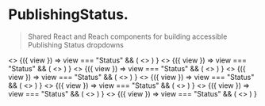 
<Meta title="Church Center|Publishing Status" />

# PublishingStatus.

> Shared React and Reach components for building accessible Publishing Status dropdowns

<Preview>
  <Story name="*DRAFT TEST: Full">
    <PublishingStatus.ViewController
      churchCenterIsEnabled={true}
      productIsPublished={true}
      churchCenterAppIsActive={true}
      churchCenterWebIsActive={true}
      userIsOrgAdmin={true}
      churchCenterProductURL="#"
      settingsURL="#"
    >
      <>
        <PublishingStatus.ErrorBoundary>
          <PublishingStatus.ViewSwitch />
        </PublishingStatus.ErrorBoundary>
        <PublishingStatus.ViewContext.Consumer>
          {({ view }) =>
            view === "Status" && (
              <>
                <PublishingStatus.SettingsLink />
                <PublishingStatus.ProductLink />
              </>
            )
          }
        </PublishingStatus.ViewContext.Consumer>
      </>
    </PublishingStatus.ViewController>
  </Story>
</Preview>

<Preview>
  <Story name="*DRAFT TEST: Full, not org admin">
    <PublishingStatus.ViewController
      churchCenterIsEnabled={true}
      productIsPublished={true}
      churchCenterAppIsActive={true}
      churchCenterWebIsActive={true}
      userIsOrgAdmin={false}
      churchCenterProductURL="#"
      settingsURL="#"
    >
      <>
        <PublishingStatus.ErrorBoundary>
          <PublishingStatus.ViewSwitch />
        </PublishingStatus.ErrorBoundary>
        <PublishingStatus.ViewContext.Consumer>
          {({ view }) =>
            view === "Status" && (
              <>
                <PublishingStatus.SettingsLink />
                <PublishingStatus.ProductLink />
              </>
            )
          }
        </PublishingStatus.ViewContext.Consumer>
      </>
    </PublishingStatus.ViewController>
  </Story>
</Preview>

<Preview>
  <Story name="*DRAFT TEST: enabled, published, app-only">
    <PublishingStatus.ViewController
      churchCenterIsEnabled={true}
      productIsPublished={true}
      churchCenterAppIsActive={false}
      churchCenterWebIsActive={true}
      userIsOrgAdmin={false}
      churchCenterProductURL="#"
      settingsURL="#"
    >
      <>
        <PublishingStatus.ErrorBoundary>
          <PublishingStatus.ViewSwitch />
        </PublishingStatus.ErrorBoundary>
        <PublishingStatus.ViewContext.Consumer>
          {({ view }) =>
            view === "Status" && (
              <>
                <PublishingStatus.SettingsLink />
                <PublishingStatus.ProductLink />
              </>
            )
          }
        </PublishingStatus.ViewContext.Consumer>
      </>
    </PublishingStatus.ViewController>
  </Story>
</Preview>

<Preview>
  <Story name="*DRAFT TEST: enabled, published, app-only, org-admin">
    <PublishingStatus.ViewController
      churchCenterIsEnabled={true}
      productIsPublished={true}
      churchCenterAppIsActive={true}
      churchCenterWebIsActive={false}
      userIsOrgAdmin={true}
      churchCenterProductURL="#"
      settingsURL="#"
    >
      <>
        <PublishingStatus.ErrorBoundary>
          <PublishingStatus.ViewSwitch />
        </PublishingStatus.ErrorBoundary>
        <PublishingStatus.ViewContext.Consumer>
          {({ view }) =>
            view === "Status" && (
              <>
                <PublishingStatus.SettingsLink />
                <PublishingStatus.ProductLink />
              </>
            )
          }
        </PublishingStatus.ViewContext.Consumer>
      </>
    </PublishingStatus.ViewController>
  </Story>
</Preview>

<Preview>
  <Story name="*DRAFT TEST: Enabled but nothing published (org admin)">
    <PublishingStatus.ViewController
      churchCenterIsEnabled={true}
      productIsPublished={false}
      userIsOrgAdmin={true}
      churchCenterProductURL="#"
      settingsURL="#"
    >
      <>
        <PublishingStatus.ErrorBoundary>
          <PublishingStatus.ViewSwitch />
        </PublishingStatus.ErrorBoundary>
        <PublishingStatus.ViewContext.Consumer>
          {({ view }) =>
            view === "Status" && (
              <>
                <PublishingStatus.SettingsLink />
                <PublishingStatus.ProductLink />
              </>
            )
          }
        </PublishingStatus.ViewContext.Consumer>
      </>
    </PublishingStatus.ViewController>
  </Story>
</Preview>

<Preview>
  <Story name="*DRAFT TEST: Enabled but nothing published">
    <PublishingStatus.ViewController
      churchCenterIsEnabled={true}
      productIsPublished={false}
      userIsOrgAdmin={false}
      churchCenterProductURL="#"
      settingsURL="#"
    >
      <>
        <PublishingStatus.ErrorBoundary>
          <PublishingStatus.ViewSwitch />
        </PublishingStatus.ErrorBoundary>
        <PublishingStatus.ViewContext.Consumer>
          {({ view }) =>
            view === "Status" && (
              <>
                <PublishingStatus.SettingsLink />
                <PublishingStatus.ProductLink />
              </>
            )
          }
        </PublishingStatus.ViewContext.Consumer>
      </>
    </PublishingStatus.ViewController>
  </Story>
</Preview>

<Preview>
  <Story name="*DRAFT TEST: All systems fail (org admin)">
    <PublishingStatus.ViewController
      userIsOrgAdmin={true}
      churchCenterProductURL="#"
      settingsURL="#"
    >
      <>
        <PublishingStatus.ErrorBoundary>
          <PublishingStatus.ViewSwitch />
        </PublishingStatus.ErrorBoundary>
        <PublishingStatus.ViewContext.Consumer>
          {({ view }) =>
            view === "Status" && (
              <>
                <PublishingStatus.SettingsLink />
                <PublishingStatus.ProductLink />
              </>
            )
          }
        </PublishingStatus.ViewContext.Consumer>
      </>
    </PublishingStatus.ViewController>
  </Story>
</Preview>

<Preview>
  <Story name="*DRAFT TEST: All systems fail">
    <PublishingStatus.ViewController
      churchCenterProductURL="#"
      settingsURL="#"
    >
      <>
        <PublishingStatus.ErrorBoundary>
          <PublishingStatus.ViewSwitch />
        </PublishingStatus.ErrorBoundary>
        <PublishingStatus.ViewContext.Consumer>
          {({ view }) =>
            view === "Status" && (
              <>
                <PublishingStatus.SettingsLink />
                <PublishingStatus.ProductLink />
              </>
            )
          }
        </PublishingStatus.ViewContext.Consumer>
      </>
    </PublishingStatus.ViewController>
  </Story>
</Preview>
